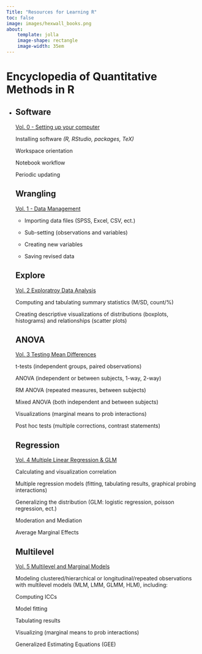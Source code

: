 ```yaml
---
Title: "Resources for Learning R"
toc: false
image: images/hexwall_books.png
about: 
    template: jolla
    image-shape: rectangle
    image-width: 35em
---
```


# Encyclopedia of Quantitative Methods in R

-   ::: {.panel-tabset .nav-pills}
    ## Software

    [Vol. 0 - Setting up your computer](https://sarbearschwartz.github.io/v0_install/)

    Installing software *(R, RStudio, packages, TeX)*

    Workspace orientation

    Notebook workflow

    Periodic updating

    ## Wrangling

    [Vol. 1 - Data Management](https://cehs-research.github.io/eBook_wrangle/)

    -   Importing data files (SPSS, Excel, CSV, ect.)

    -   Sub-setting (observations and variables)

    -   Creating new variables

    -   Saving revised data

    ## Explore

    [Vol. 2 Exploratroy Data Analysis](https://cehs-research.github.io/eBook_explore/)

    Computing and tabulating summary statistics (M/SD, count/%)

    Creating descriptive visualizations of distributions (boxplots, histograms) and relationships (scatter plots)

    ## ANOVA

    [Vol. 3 Testing Mean Differences](https://cehs-research.github.io/eBook_ANOVA/)

    t-tests (independent groups, paired observations)

    ANOVA (independent or between subjects, 1-way, 2-way)

    RM ANOVA (repeated measures, between subjects)

    Mixed ANOVA (both independent and between subjects)

    Visualizations (marginal means to prob interactions)

    Post hoc tests (multiple corrections, contrast statements)

    ## Regression

    [Vol. 4 Multiple Linear Regression & GLM](https://sarbearschwartz.github.io/v4_regression/)

    Calculating and visualization correlation

    Multiple regression models (fitting, tabulating results, graphical probing interactions)

    Generalizing the distribution (GLM: logistic regression, poisson regression, ect.)

    Moderation and Mediation

    Average Marginal Effects

    ## Multilevel

    [Vol. 5 Multilevel and Marginal Models](https://sarbearschwartz.github.io/v5_mlm/)

    Modeling clustered/hierarchical or longitudinal/repeated observations with multilevel models (MLM, LMM, GLMM, HLM), including:

    Computing ICCs

    Model fitting

    Tabulating results

    Visualizing (marginal means to prob interactions)

    Generalized Estimating Equations (GEE)
    :::
